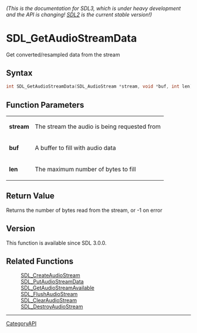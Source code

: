 ====== (This is the documentation for SDL3, which is under heavy development and the API is changing! [https://wiki.libsdl.org/SDL2/ SDL2] is the current stable version!) ======
= SDL_GetAudioStreamData =

Get converted/resampled data from the stream 

== Syntax ==

<syntaxhighlight lang='c'>
int SDL_GetAudioStreamData(SDL_AudioStream *stream, void *buf, int len);
</syntaxhighlight>

== Function Parameters ==

{|
|'''stream'''
|The stream the audio is being requested from
|-
|'''buf'''
|A buffer to fill with audio data
|-
|'''len'''
|The maximum number of bytes to fill
|}

== Return Value ==

Returns the number of bytes read from the stream, or -1 on error

== Version ==

This function is available since SDL 3.0.0.

== Related Functions ==

:[[SDL_CreateAudioStream]]
:[[SDL_PutAudioStreamData]]
:[[SDL_GetAudioStreamAvailable]]
:[[SDL_FlushAudioStream]]
:[[SDL_ClearAudioStream]]
:[[SDL_DestroyAudioStream]]

----
[[CategoryAPI]]


